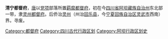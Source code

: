 '''清宁都督府'''，[[唐朝|唐]]以[[党项|党项]]部落所置[[羁縻|羁縻]][[都督府|都督府]]，初在今[[四川省|四川省]][[阿坝藏族自治州|阿坝藏族自治州]]东北部一带，隶[[灵州都督府|灵州都督府]]。后侨治[[灵州|灵州]]（州治[[回乐县|回乐县]]，今[[宁夏回族自治区|宁夏回族自治区]][[灵武市|灵武市]]西南）界。寻废。

{{唐朝行政区划小作品}}
[[Category:都督府|Category:都督府]]
[[Category:四川古代行政区划|Category:四川古代行政区划]] 
[[Category:阿坝行政区划史|Category:阿坝行政区划史]]